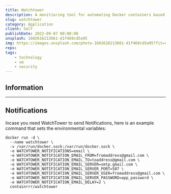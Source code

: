 ```yaml
---
title: Watchtower
description: A monitioring tool for automating Docker containers based upon image updates.
slug: watchtower
category: Application
client: Self
publishDate: 2022-09-07 00:00:00
unsplash: 1602616213661-d1f469cd5a95
img: https://images.unsplash.com/photo-1602616213661-d1f469cd5a95?fit=crop&w=1400&h=700&q=75
repo:
tags:
    - technology
    - vm
    - security
---
```




## Information

---

## Notifications

Incase you need WatchTower to send Notifications, here is an example command that sets the environmental variables:

```shell
docker run -d \
  --name watchtower \
  -v /var/run/docker.sock:/var/run/docker.sock \
  -e WATCHTOWER_NOTIFICATIONS=email \
  -e WATCHTOWER_NOTIFICATION_EMAIL_FROM=fromaddress@gmail.com \
  -e WATCHTOWER_NOTIFICATION_EMAIL_TO=toaddress@gmail.com \
  -e WATCHTOWER_NOTIFICATION_EMAIL_SERVER=smtp.gmail.com \
  -e WATCHTOWER_NOTIFICATION_EMAIL_SERVER_PORT=587 \
  -e WATCHTOWER_NOTIFICATION_EMAIL_SERVER_USER=fromaddress@gmail.com \
  -e WATCHTOWER_NOTIFICATION_EMAIL_SERVER_PASSWORD=app_password \
  -e WATCHTOWER_NOTIFICATION_EMAIL_DELAY=2 \
  containrrr/watchtower
```
